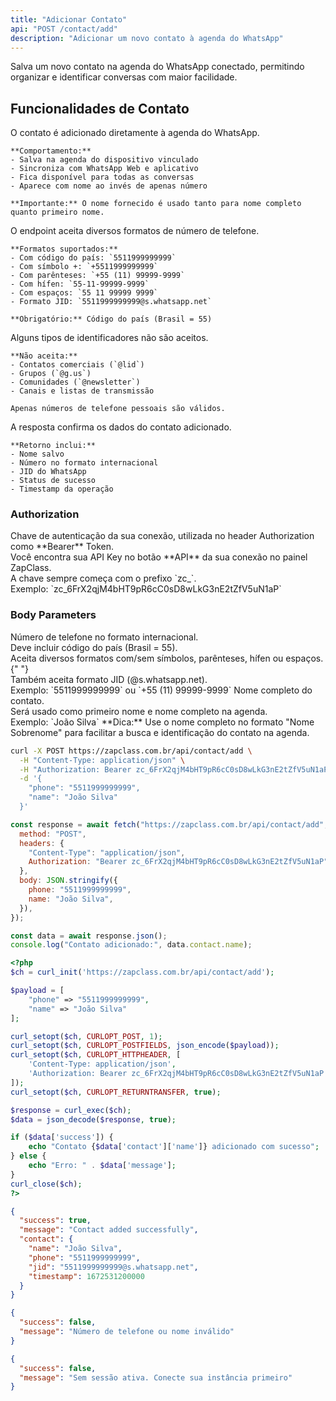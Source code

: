 ```yaml
---
title: "Adicionar Contato"
api: "POST /contact/add"
description: "Adicionar um novo contato à agenda do WhatsApp"
---
```


Salva um novo contato na agenda do WhatsApp conectado, permitindo organizar e identificar conversas com maior facilidade.

## Funcionalidades de Contato

<AccordionGroup>
  <Accordion title="Salvamento na Agenda" icon="address-book">
    O contato é adicionado diretamente à agenda do WhatsApp.

    **Comportamento:**
    - Salva na agenda do dispositivo vinculado
    - Sincroniza com WhatsApp Web e aplicativo
    - Fica disponível para todas as conversas
    - Aparece com nome ao invés de apenas número

    **Importante:** O nome fornecido é usado tanto para nome completo quanto primeiro nome.

  </Accordion>

  <Accordion title="Formatos de Telefone Aceitos" icon="phone">
    O endpoint aceita diversos formatos de número de telefone.

    **Formatos suportados:**
    - Com código do país: `5511999999999`
    - Com símbolo +: `+5511999999999`
    - Com parênteses: `+55 (11) 99999-9999`
    - Com hífen: `55-11-99999-9999`
    - Com espaços: `55 11 99999 9999`
    - Formato JID: `5511999999999@s.whatsapp.net`

    **Obrigatório:** Código do país (Brasil = 55)

  </Accordion>

  <Accordion title="Restrições de Tipo" icon="ban">
    Alguns tipos de identificadores não são aceitos.

    **Não aceita:**
    - Contatos comerciais (`@lid`)
    - Grupos (`@g.us`)
    - Comunidades (`@newsletter`)
    - Canais e listas de transmissão

    Apenas números de telefone pessoais são válidos.

  </Accordion>

  <Accordion title="Informações Retornadas" icon="circle-info">
    A resposta confirma os dados do contato adicionado.

    **Retorno inclui:**
    - Nome salvo
    - Número no formato internacional
    - JID do WhatsApp
    - Status de sucesso
    - Timestamp da operação

  </Accordion>
</AccordionGroup>

### Authorization

<ParamField path="api_key" type="string" required>
  Chave de autenticação da sua conexão, utilizada no header Authorization como
  **Bearer** Token. <br />
  Você encontra sua API Key no botão **API** da sua conexão no painel ZapClass. <br />
  A chave sempre começa com o prefixo `zc_`. <br />
  Exemplo: `zc_6FrX2qjM4bHT9pR6cC0sD8wLkG3nE2tZfV5uN1aP`
</ParamField>

### Body Parameters

<ParamField path="phone" type="string" required>
  Número de telefone no formato internacional. <br />
  Deve incluir código do país (Brasil = 55). <br />
  Aceita diversos formatos com/sem símbolos, parênteses, hífen ou espaços.{" "}
  <br />
  Também aceita formato JID (@s.whatsapp.net). <br />
  Exemplo: `5511999999999` ou `+55 (11) 99999-9999`
</ParamField>

<ParamField path="name" type="string" required>
  Nome completo do contato. <br />
  Será usado como primeiro nome e nome completo na agenda. <br />
  Exemplo: `João Silva`
</ParamField>

<Tip>
  **Dica:** Use o nome completo no formato "Nome Sobrenome" para facilitar a
  busca e identificação do contato na agenda.
</Tip>

<RequestExample>

```bash cURL
curl -X POST https://zapclass.com.br/api/contact/add \
  -H "Content-Type: application/json" \
  -H "Authorization: Bearer zc_6FrX2qjM4bHT9pR6cC0sD8wLkG3nE2tZfV5uN1aP" \
  -d '{
    "phone": "5511999999999",
    "name": "João Silva"
  }'
```

```javascript JavaScript
const response = await fetch("https://zapclass.com.br/api/contact/add", {
  method: "POST",
  headers: {
    "Content-Type": "application/json",
    Authorization: "Bearer zc_6FrX2qjM4bHT9pR6cC0sD8wLkG3nE2tZfV5uN1aP",
  },
  body: JSON.stringify({
    phone: "5511999999999",
    name: "João Silva",
  }),
});

const data = await response.json();
console.log("Contato adicionado:", data.contact.name);
```

```php PHP
<?php
$ch = curl_init('https://zapclass.com.br/api/contact/add');

$payload = [
    "phone" => "5511999999999",
    "name" => "João Silva"
];

curl_setopt($ch, CURLOPT_POST, 1);
curl_setopt($ch, CURLOPT_POSTFIELDS, json_encode($payload));
curl_setopt($ch, CURLOPT_HTTPHEADER, [
    'Content-Type: application/json',
    'Authorization: Bearer zc_6FrX2qjM4bHT9pR6cC0sD8wLkG3nE2tZfV5uN1aP'
]);
curl_setopt($ch, CURLOPT_RETURNTRANSFER, true);

$response = curl_exec($ch);
$data = json_decode($response, true);

if ($data['success']) {
    echo "Contato {$data['contact']['name']} adicionado com sucesso";
} else {
    echo "Erro: " . $data['message'];
}
curl_close($ch);
?>
```

</RequestExample>

<ResponseExample>

```json 200
{
  "success": true,
  "message": "Contact added successfully",
  "contact": {
    "name": "João Silva",
    "phone": "5511999999999",
    "jid": "5511999999999@s.whatsapp.net",
    "timestamp": 1672531200000
  }
}
```

```json 400
{
  "success": false,
  "message": "Número de telefone ou nome inválido"
}
```

```json 401
{
  "success": false,
  "message": "Sem sessão ativa. Conecte sua instância primeiro"
}
```

</ResponseExample>
